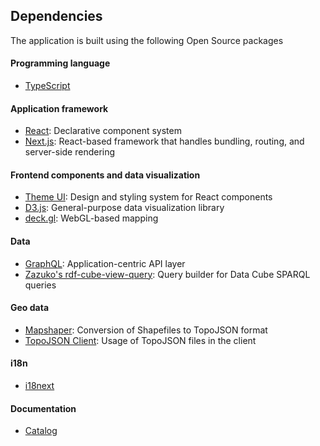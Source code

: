 ## Dependencies

The application is built using the following Open Source packages

#### Programming language

- [TypeScript](https://www.typescriptlang.org/)

#### Application framework

- [React](https://reactjs.org/): Declarative component system
- [Next.js](https://nextjs.org/): React-based framework that handles bundling, routing, and server-side rendering

#### Frontend components and data visualization

- [Theme UI](https://theme-ui.com/): Design and styling system for React components
- [D3.js](https://d3js.org/): General-purpose data visualization library
- [deck.gl](https://deck.gl/): WebGL-based mapping

#### Data

- [GraphQL](https://graphql.org/): Application-centric API layer
- [Zazuko's rdf-cube-view-query](https://github.com/zazuko/rdf-cube-view-query/): Query builder for Data Cube SPARQL queries

#### Geo data

- [Mapshaper](https://github.com/mbloch/mapshaper): Conversion of Shapefiles to TopoJSON format
- [TopoJSON Client](https://github.com/topojson/topojson-client): Usage of TopoJSON files in the client

#### i18n

- [i18next](https://github.com/i18next/i18next)

#### Documentation

- [Catalog](https://www.catalog.style/)

